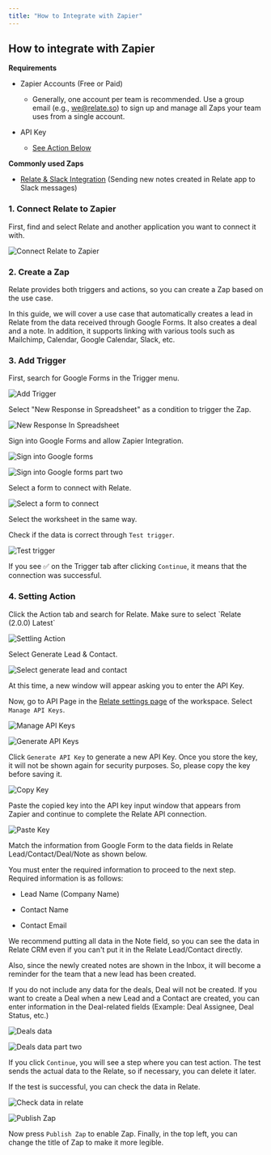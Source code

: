 ```yaml
---
title: "How to Integrate with Zapier"
---
```


## How to integrate with Zapier

**Requirements**

- Zapier Accounts (Free or Paid)

  - Generally, one account per team is recommended. Use a group email (e.g., [we@relate.so](mailto:we@relate.so)) to sign up and manage all Zaps your team uses from a single account.

- API Key
  - [See Action Below](/setup/zapier-integration/how-to-integrate-with-zapier#action)

**Commonly used Zaps**

- [Relate & Slack Integration](https://zapier.com/shared/93e3cbb21d5e2e16b9bb7e3ecdb1e2dfb0f61491) (Sending new notes created in Relate app to Slack messages)

### 1. Connect Relate to Zapier

First, find and select Relate and another application you want to connect it with.

![Connect Relate to Zapier](/docs/images/setup/zapier/connect-relate-to-zapier.png)

### 2. Create a Zap

Relate provides both triggers and actions, so you can create a Zap based on the use case.

In this guide, we will cover a use case that automatically creates a lead in Relate from the data received through Google Forms. It also creates a deal and a note. In addition, it supports linking with various tools such as Mailchimp, Calendar, Google Calendar, Slack, etc.

### 3. Add Trigger

First, search for Google Forms in the Trigger menu.

![Add Trigger](/docs/images/setup/zapier/add-trigger.png)

Select "New Response in Spreadsheet" as a condition to trigger the Zap.

![New Response In Spreadsheet](/docs/images/setup/zapier/new-response-in-spreadsheet.png)

Sign into Google Forms and allow Zapier Integration.

![Sign into Google forms](/docs/images/setup/zapier/sign-into-google-forms.png)

![Sign into Google forms part two](/docs/images/setup/zapier/sign-into-google-forms-2.png)

Select a form to connect with Relate.

![Select a form to connect](/docs/images/setup/zapier/select-a-form-to-connect.png)

Select the worksheet in the same way.

Check if the data is correct through `Test trigger`.

![Test trigger](/docs/images/setup/zapier/test-trigger.png)

If you see ✅ on the Trigger tab after clicking `Continue`, it means that the connection was successful.

### 4. Setting Action

Click the Action tab and search for Relate. Make sure to select \`Relate (2.0.0) Latest\`

![Settling Action](/docs/images/setup/zapier/settling-action.png)

Select Generate Lead & Contact.

![Select generate lead and contact](/docs/images/setup/zapier/select-generate-lead-and-contact.png)

At this time, a new window will appear asking you to enter the API Key.

Now, go to API Page in the [Relate settings page](https://admin.relate.so/) of the workspace. Select `Manage API Keys`.

![Manage API Keys](/docs/images/setup/zapier/manage-api-keys.png)

![Generate API Keys](/docs/images/setup/zapier/generate-api-key.png)

Click `Generate API Key` to generate a new API Key. Once you store the key, it will not be shown again for security purposes. So, please copy the key before saving it.

![Copy Key](/docs/images/setup/zapier/copy-key.png)

Paste the copied key into the API key input window that appears from Zapier and continue to complete the Relate API connection.

![Paste Key](/docs/images/setup/zapier/paste-key.png)

Match the information from Google Form to the data fields in Relate Lead/Contact/Deal/Note as shown below.

You must enter the required information to proceed to the next step. Required information is as follows:

- Lead Name (Company Name)

- Contact Name

- Contact Email

We recommend putting all data in the Note field, so you can see the data in Relate CRM even if you can't put it in the Relate Lead/Contact directly.

Also, since the newly created notes are shown in the Inbox, it will become a reminder for the team that a new lead has been created.

If you do not include any data for the deals, Deal will not be created. If you want to create a Deal when a new Lead and a Contact are created, you can enter information in the Deal-related fields (Example: Deal Assignee, Deal Status, etc.)

![Deals data](/docs/images/setup/zapier/deals-data.png)

![Deals data part two](/docs/images/setup/zapier/deals-data-2.png)

If you click `Continue`, you will see a step where you can test action. The test sends the actual data to the Relate, so if necessary, you can delete it later.

If the test is successful, you can check the data in Relate.

![Check data in relate](/docs/images/setup/zapier/check-data-relate.png)

![Publish Zap](/docs/images/setup/zapier/publish-zap.png)

Now press `Publish Zap` to enable Zap. Finally, in the top left, you can change the title of Zap to make it more legible.
